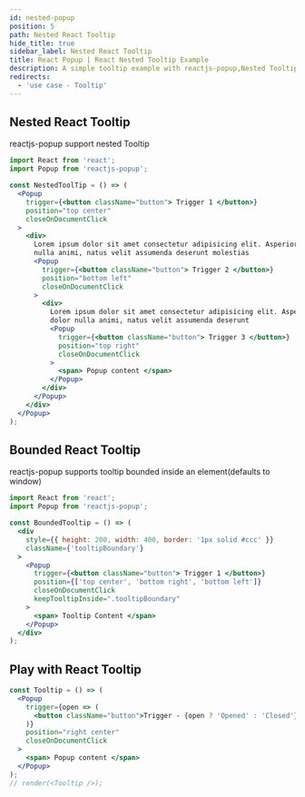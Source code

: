 ```yaml
---
id: nested-popup
position: 5
path: Nested React Tooltip
hide_title: true
sidebar_label: Nested React Tooltip
title: React Popup | React Nested Tooltip Example
description: A simple tooltip example with reactjs-popup,Nested Tooltip, all available position
redirects:
  - 'use case - Tooltip'
---
```


<!-- import NestedToolTip from './../examples/NestedToolTip.js' -->
<!-- import BoundedTooltip from './../src/examples/BoundedTooltip.js' -->

## Nested React Tooltip

reactjs-popup support nested Tooltip

<!-- <NestedToolTip /> -->

```jsx
import React from 'react';
import Popup from 'reactjs-popup';

const NestedToolTip = () => (
  <Popup
    trigger={<button className="button"> Trigger 1 </button>}
    position="top center"
    closeOnDocumentClick
  >
    <div>
      Lorem ipsum dolor sit amet consectetur adipisicing elit. Asperiores dolor
      nulla animi, natus velit assumenda deserunt molestias
      <Popup
        trigger={<button className="button"> Trigger 2 </button>}
        position="bottom left"
        closeOnDocumentClick
      >
        <div>
          Lorem ipsum dolor sit amet consectetur adipisicing elit. Asperiores
          dolor nulla animi, natus velit assumenda deserunt
          <Popup
            trigger={<button className="button"> Trigger 3 </button>}
            position="top right"
            closeOnDocumentClick
          >
            <span> Popup content </span>
          </Popup>
        </div>
      </Popup>
    </div>
  </Popup>
);
```

## Bounded React Tooltip

reactjs-popup supports tooltip bounded inside an element(defaults to window)

<!-- <BoundedTooltip /> -->

```jsx
import React from 'react';
import Popup from 'reactjs-popup';

const BoundedTooltip = () => (
  <div
    style={{ height: 200, width: 400, border: '1px solid #ccc' }}
    className={'tooltipBoundary'}
  >
    <Popup
      trigger={<button className="button"> Trigger 1 </button>}
      position={['top center', 'bottom right', 'bottom left']}
      closeOnDocumentClick
      keepTooltipInside=".tooltipBoundary"
    >
      <span> Tooltip Content </span>
    </Popup>
  </div>
);
```

## Play with React Tooltip

```jsx live=true
const Tooltip = () => (
  <Popup
    trigger={open => (
      <button className="button">Trigger - {open ? 'Opened' : 'Closed'}</button>
    )}
    position="right center"
    closeOnDocumentClick
  >
    <span> Popup content </span>
  </Popup>
);
// render(<Tooltip />);
```

